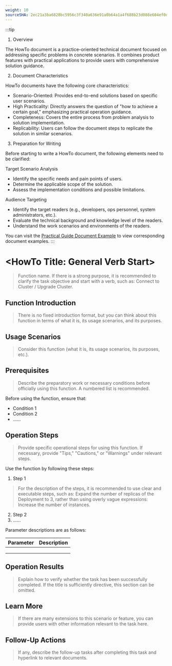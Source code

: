 ```yaml
---
weight: 10
sourceSHA: 2ec21a3ba6828bc5956c3f340a636e91a0b64a1a4f688b23d088e604ef0dfc32
---
```


:::tip
1. Overview

The HowTo document is a practice-oriented technical document focused on addressing specific problems in concrete scenarios. It combines product features with practical applications to provide users with comprehensive solution guidance.

2. Document Characteristics

HowTo documents have the following core characteristics:

- Scenario-Oriented: Provides end-to-end solutions based on specific user scenarios.
- High Practicality: Directly answers the question of "how to achieve a certain goal," emphasizing practical operation guidance.
- Completeness: Covers the entire process from problem analysis to solution implementation.
- Replicability: Users can follow the document steps to replicate the solution in similar scenarios.

3. Preparation for Writing

Before starting to write a HowTo document, the following elements need to be clarified:

Target Scenario Analysis

- Identify the specific needs and pain points of users.
- Determine the applicable scope of the solution.
- Assess the implementation conditions and possible limitations.

Audience Targeting

- Identify the target readers (e.g., developers, ops personnel, system administrators, etc.).
- Evaluate the technical background and knowledge level of the readers.
- Understand the work scenarios and environments of the readers.

You can visit the [Practical Guide Document Example](https://product-doc-guide.alauda.cn/template/howto/example.html) to view corresponding document examples.
:::

# \<HowTo Title: General Verb Start\>

> Function name. If there is a strong purpose, it is recommended to clarify the task objective and start with a verb, such as: Connect to Cluster / Upgrade Cluster.

## Function Introduction

> There is no fixed introduction format, but you can think about this function in terms of what it is, its usage scenarios, and its purposes.

## Usage Scenarios

> Consider this function (what it is, its usage scenarios, its purposes, etc.).

## Prerequisites

> Describe the preparatory work or necessary conditions before officially using this function. A numbered list is recommended.

Before using the function, ensure that:

- Condition 1
- Condition 2
- ......

## Operation Steps

> Provide specific operational steps for using this function. If necessary, provide "Tips," "Cautions," or "Warnings" under relevant steps.

Use the function by following these steps:

1. Step 1

> For the description of the steps, it is recommended to use clear and executable steps, such as: Expand the number of replicas of the Deployment to 3, rather than using overly vague expressions: Increase the number of instances.

2. Step 2
3. ......

Parameter descriptions are as follows:

| **Parameter** | **Description** |
| ------ | ------ |
|        |        |
|        |        |
|        |        |

## Operation Results

> Explain how to verify whether the task has been successfully completed. If the title is sufficiently directive, this section can be omitted.

## Learn More

> If there are many extensions to this scenario or feature, you can provide users with other information relevant to the task here.

## Follow-Up Actions

> If any, describe the follow-up tasks after completing this task and hyperlink to relevant documents.
